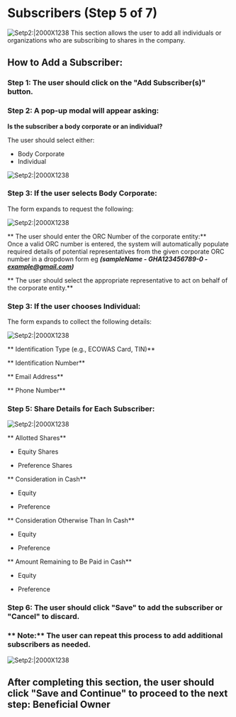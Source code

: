 # Subscribers (Step 5 of 7)  
![Setp2:|2000X1238](/priv-limited24.png)
This section allows the user to add all individuals or organizations who are subscribing to shares in the company.

##  How to Add a Subscriber:

###  Step 1: The user should click on the "Add Subscriber(s)" button.
 

###  Step 2: A pop-up modal will appear asking:

**Is the subscriber a body corporate or an individual?**

The user should select either:
- Body Corporate
- Individual 

![Setp2:|2000X1238](/priv-limited25.png) 

###  Step 3: If the user selects Body Corporate:

The form expands to request the following: 

![Setp2:|2000X1238](/priv-limited26.png)  

** The user should enter the ORC Number of the corporate entity:**  
Once a valid ORC number is entered, the system will automatically populate required details of potential representatives from the given corporate ORC number in a dropdown form
eg ***(sampleName - GHA123456789-0 - example@gmail.com)***

** The user should select the appropriate representative to act on behalf of the corporate entity.**

###  Step 3:  If the user chooses Individual:

The form expands to collect the following details:  

![Setp2:|2000X1238](/priv-limited27.png)  

** Identification Type (e.g., ECOWAS Card, TIN)**

** Identification Number**

** Email Address**

** Phone Number**



###  Step 5: Share Details for Each Subscriber:

![Setp2:|2000X1238](/priv-limited28.png)

** Allotted Shares**

- Equity Shares

- Preference Shares

** Consideration in Cash**

- Equity

- Preference

** Consideration Otherwise Than In Cash**

- Equity

- Preference

** Amount Remaining to Be Paid in Cash**

- Equity

- Preference


###  Step 6: The user should click "Save" to add the subscriber or "Cancel" to discard.

### ** Note:** The user can repeat this process to add additional subscribers as needed.
![Setp2:|2000X1238](/priv-limited29.png)
##  After completing this section, the user should click "Save and Continue" to proceed to the next step: Beneficial Owner